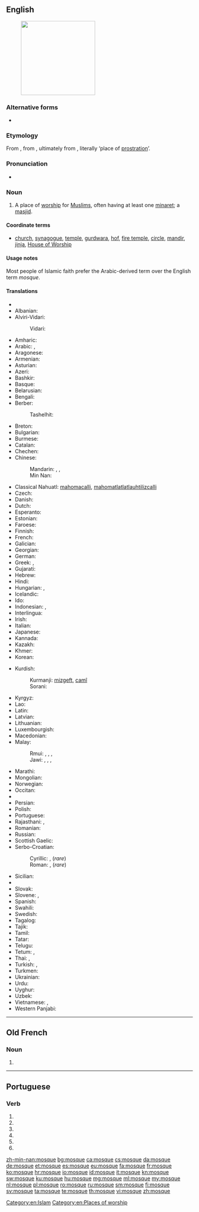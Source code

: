 ==English==
{{wikipedia}}
[[Image:20110103 Jame-e Kabir and Roknedin Mauseleum Yazd Iran.jpg|thumb|200px|right|]]

===Alternative forms===
* {{l|en|mosk}}

===Etymology===
From {{etyl|fr|en}} {{term|mosquée|lang=fr}}, from {{etyl|it|en}} {{term|moschea|lang=it}}, ultimately from {{etyl|ar|en}} {{term|مسجد|sc=Arab|lang=ar|tr=masjid}}, literally ‘place of [[prostration]]’.

===Pronunciation===
* {{audio|en-us-mosque.ogg|Audio (US)}}

===Noun===
{{en-noun}}

# {{context|Islam|lang=en}} A place of [[worship]] for [[Muslim]]s, often having at least one [[minaret]]; a [[masjid]].

====Coordinate terms====
* [[church]], [[synagogue]], [[temple]], [[gurdwara]], [[hof]], [[fire temple]], [[circle]], [[mandir]], [[jinja]], [[House of Worship]]

====Usage notes====
Most people of Islamic faith prefer the Arabic-derived term {{term|masjid}} over the English term ''mosque''.

====Translations====
{{trans-top|a place of worship for Muslims}}
* {{trreq|ab}}
* Albanian: {{t-|sq|xhami|f}}
* Alviri-Vidari:
*: Vidari: {{tø|avd|مجید|tr=majjid}}
* Amharic: {{t-|am|መስጊድ|tr=mäsgid|sc=Ethi}}
* Arabic: {{t-|ar|مسجد|m|tr=masjid}}, {{t-|ar|جامع|m|tr=jāmiʿ}}
* Aragonese: {{t-|an|mezquita|f}}
* Armenian: {{t-|hy|մզկիթ|tr=mzkit’}}
* Asturian: {{t-|ast|mezquita|f}}
* Azeri: {{t+|az|məscid}}
* Bashkir: {{tø|ba|мәсет|tr=mäset|sc=Cyrl}}
* Basque: {{t-|eu|meskita}}
* Belarusian: {{t-|be|мячэць|f|tr=mjačécʹ}}
* Bengali: {{t-|bn|মসজিদ|tr=môshjid|sc=Beng}}
* Berber:
*: Tashelhit: {{tø|shi|timzgid|f}}
* Breton: {{t-|br|moskeenn|f}}
* Bulgarian: {{t+|bg|джамия|f|tr=džamíja}}
* Burmese: {{t+|my|ဗလီ|tr=bali|sc=Mymr}}
* Catalan: {{t+|ca|mesquita|f}}
* Chechen: {{tø|ce|маьждиг|tr=mäƶdig}}
* Chinese:
*: Mandarin: {{t-|cmn|清真寺|tr=qīngzhēnsì|sc=Hani}}, {{t|cmn|禮拜寺|sc=Hani}}, {{t|cmn|礼拜寺|tr=lǐbàisì|sc=Hani}}
*: Min Nan: {{t+|nan|清真寺|tr=chheng-chin-sī|sc=Hans}}
* Classical Nahuatl: [[mahomacalli]], [[mahomatlatlatlauhtilizcalli]]
* Czech: {{t+|cs|mešita|f}}
* Danish: {{t-|da|moské|c}}
* Dutch: {{t+|nl|moskee|f}}
* Esperanto: {{t-|eo|moskeo}}
* Estonian: {{t+|et|mošee}}
* Faroese: {{t-|fo|moska|f}}
* Finnish: {{t+|fi|moskeija}}
* French: {{t+|fr|mosquée|f}}
* Galician: {{t-|gl|mesquita|f}}
* Georgian: {{t-|ka|მეჩეთი|tr=meč’et’i|sc=Geor}}
* German: {{t+|de|Moschee|f}}
* Greek: {{t+|el|τέμενος|n|tr=témenos}}, {{t+|el|τζαμί|n|tr=tzamí}}
* Gujarati: {{t-|gu|મસ્જિદ|tr=masjid|sc=Gujr}}
* Hebrew: {{t-|he|מִסְגָּד|m|tr=misgad}}
* Hindi: {{t-|hi|मस्जिद|tr=masjid}}
* Hungarian: {{t+|hu|dzsámi}}, {{t+|hu|mecset}}
* Icelandic: {{t+|is|moska|f}}
* Ido: {{t+|io|moskeo}}
* Indonesian: {{t+|id|mesjid}}, {{t+|id|masjid}}
* Interlingua: {{t-|ia|moschea}}
* Irish: {{t-|ga|mosc}}
* Italian: {{t+|it|moschea}}
* Japanese: {{t-|ja|モスク|tr=mosuku}}
* Kannada: {{t+|kn|ಮಸೀದಿ|tr=masīdi|sc=Knda}}
* Kazakh: {{t|kk|мешіт|tr=mešit|sc=Cyrl}}
* Khmer: {{t-|km|វិហារអ៊ីស្លាម|tr=vi’hie iislaam|sc=Khmr}}
* Korean: {{t+|ko|모스크|tr=moseukeu|sc=Hang}}
{{trans-mid}}
* Kurdish:
*: Kurmanji: [[mizgeft]], [[camî]]
*: Sorani: {{t|ku|sc=ku-Arab|مزگه‌وت|tr=mizgewt}}
* Kyrgyz: {{t-|ky|мечит|tr=meçit|sc=Cyrl}}
* Lao: {{t-|lo|ສຸເຫຣົ່າ|tr=sú lāu|sc=Laoo}}
* Latin: {{t-|la|meschita}}
* Latvian: {{t-|lv|mošeja|f}}
* Lithuanian: {{t-|lt|mečètė|f}}
* Luxembourgish: {{t-|lb|Moschee|f}}
* Macedonian: {{t-|mk|џамија|f|tr=džámija}}
* Malay:
*: Rmui: {{t+|ms|masjid}}, {{t+|ms|jamik}}, {{t-|ms|surau}} {{qualifier|smaller, less role}}, {{t-|ms|langgar}} {{qualifier|smaller, less role}}
*: Jawi: {{t-|ms|مسجد|sc=Arab}}, {{t-|ms|جامع|sc=Arab}}, {{t-|ms|سوراو|sc=Arab}} {{qualifier|smaller, less role}}, {{t-|ms|لڠݢر|sc=Arab}} {{qualifier|smaller, less role}}
* Marathi: {{t-|mr|मशीद|tr=maśīd|sc=Deva}}
* Mongolian: {{t-|mn|мечет|tr=mečét|sc=Cyrl}}
* Norwegian: {{t+|no|moské|m}}
* Occitan: {{t+|oc|mosqueta|f}}
* {{trreq|os}}
* Persian: {{t+|fa|مسجد|m|tr=masjed}}
* Polish: {{t+|pl|meczet|m}}
* Portuguese: {{t+|pt|mesquita}}
* Rajasthani: {{tø|raj|मसीद|tr=masīd|sc=Deva}}, {{tø|raj|मसीत|tr=masīt|sc=Deva}}
* Romanian: {{t+|ro|moschee|f}}
* Russian: {{t+|ru|мечеть|f|tr=mečétʹ}}
* Scottish Gaelic: {{t-|gd|mosg}}
* Serbo-Croatian:
*: Cyrillic: {{t-|sh|џа́мија|f|sc=Cyrl}}, {{t-|sh|моше́ја|f|sc=Cyrl}} (''rare'')
*: Roman: {{t+|sh|džámija|f}}, {{t-|sh|mošéja|f}} (''rare'')
* Sicilian: {{t+|scn|muschea|f}}
* {{trreq|si}}
* Slovak: {{t-|sk|mešita|f}}
* Slovene: {{t+|sl|mošéja|f}}, {{t+|sl|džámija|f}}
* Spanish: {{t+|es|mezquita}}
* Swahili: {{t+|sw|msikiti}}
* Swedish: {{t+|sv|moské|c}}
* Tagalog: {{t-|tl|mosk}}
* Tajik: {{t-|tg|масҷид|tr=masjid|sc=Cyrl}}
* Tamil: {{t+|ta|மசூதி|tr=macūti|sc=Taml}}
* Tatar: {{t+|tt|мәчет|tr=mäçet|sc=Cyrl}}
* Telugu: {{t-|te|మస్జిద్|tr=masjid|sc=Telu}}
* Tetum: {{tø|tet|mesjid}}, {{tø|tet|meskita}}
* Thai: {{t-|th|มัสยิด|tr=mát-yít}}, {{t-|th|สุเหร่า|tr=sòo-rào}} {{qualifier|smaller, less role}}
* Turkish: {{t+|tr|cami}}, {{t+|tr|mescit}}
* Turkmen: {{t-|tk|metjit}}
* Ukrainian: {{t+|uk|мечеть|tr=mečétʹ}}
* Urdu: {{t-|ur|مسجد|m|tr=masjid}}
* Uyghur: {{t-|ug|جامى|sc=ug-Arab}}
* Uzbek: {{t-|uz|masjid}}
* Vietnamese: {{t-|vi|nhà thờ Hồi giáo}}, {{t+|vi|thánh đường}}
* Western Panjabi: {{t+|pnb|مسیت}}
{{trans-bottom}}

[[Category:en:Islam]]
[[Category:en:Places of worship]]

----

==Old French==

===Noun===
{{head|fro|noun|g=?}}

# {{l|en|mosque}}

----

==Portuguese==

===Verb===
{{pt-verb-form}}

# {{pt-verb form of|moscar|ar|subjunctive|present|singular|first}}
# {{pt-verb form of|moscar|ar|subjunctive|present|singular|third}}
# {{pt-verb form of|moscar|ar|imperative|affirmative|singular|first|}}
# {{pt-verb form of|moscar|ar|imperative|affirmative|singular|third|}}
# {{pt-verb form of|moscar|ar|imperative|negative|singular|first|}}
# {{pt-verb form of|moscar|ar|imperative|negative|singular|third|}}

[[zh-min-nan:mosque]]
[[bg:mosque]]
[[ca:mosque]]
[[cs:mosque]]
[[da:mosque]]
[[de:mosque]]
[[et:mosque]]
[[es:mosque]]
[[eu:mosque]]
[[fa:mosque]]
[[fr:mosque]]
[[ko:mosque]]
[[hr:mosque]]
[[io:mosque]]
[[id:mosque]]
[[it:mosque]]
[[kn:mosque]]
[[sw:mosque]]
[[ku:mosque]]
[[hu:mosque]]
[[mg:mosque]]
[[ml:mosque]]
[[my:mosque]]
[[nl:mosque]]
[[pl:mosque]]
[[ro:mosque]]
[[ru:mosque]]
[[sm:mosque]]
[[fi:mosque]]
[[sv:mosque]]
[[ta:mosque]]
[[te:mosque]]
[[th:mosque]]
[[vi:mosque]]
[[zh:mosque]]
